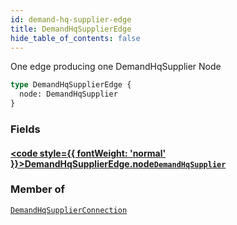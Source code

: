 ```yaml
---
id: demand-hq-supplier-edge
title: DemandHqSupplierEdge
hide_table_of_contents: false
---
```








One edge producing one DemandHqSupplier Node

```graphql
type DemandHqSupplierEdge {
  node: DemandHqSupplier
}
```


### Fields

#### [<code style={{ fontWeight: 'normal' }}>DemandHqSupplierEdge.<b>node</b></code>](#)<Bullet />[`DemandHqSupplier`](/demand/api/graphql-admin/reference/objects/demand-hq-supplier) <Badge class="secondary" text="object"/>
> 
> 



### Member of

[`DemandHqSupplierConnection`](/demand/api/graphql-admin/reference/objects/demand-hq-supplier-connection)  <Badge class="secondary" text="object"/>



